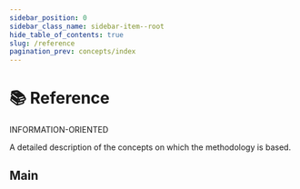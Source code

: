 ```yaml
---
sidebar_position: 0
sidebar_class_name: sidebar-item--root
hide_table_of_contents: true
slug: /reference
pagination_prev: concepts/index
---
```


# 📚 Reference

<span class="badge badge--danger margin-bottom--md">INFORMATION-ORIENTED</span>

<p class="summary">
A detailed description of the concepts on which the methodology is based.
</p>


## Main


<Row 
    title="Glossary" 
    description="Basic concepts of methodology"
    to="/docs/get-started/structural-units"
    Icon={ReadOutlined}
/>
<Row 
    title="Layers" 
    description="Reference information about layers"
    to="/docs/concepts/decomposition/layers"
    Icon={MenuOutlined}
/>
<Row 
    title="Segments" 
    description="Reference information about segments"
    to="/docs/concepts/decomposition/segments"
    Icon={GoldOutlined}
/>
